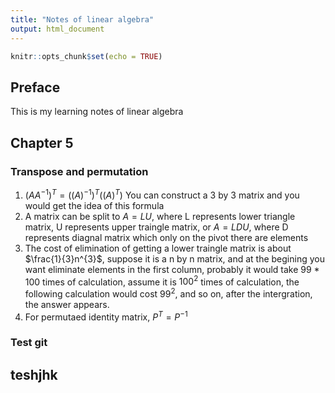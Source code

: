 ---
title: "Notes of linear algebra"
output: html_document
---

```{r setup, include=FALSE}
knitr::opts_chunk$set(echo = TRUE)
```

## Preface

This is my learning notes of linear algebra


## Chapter 5

### Transpose and permutation
1. $(AA^{-1})^{T}=((A)^{-1})^{T}((A)^{T})$ You can construct a 3 by 3 matrix and you would get the idea of this formula
2. A matrix can be split to $A=LU$, where L represents lower triangle matrix, U represents upper traingle matrix, or $A=LDU$, where D represents diagnal matrix which only on the pivot there are elements
3. The cost of elimination of getting a lower traingle matrix is about $\frac{1}{3}n^{3}$, suppose it is a n by n matrix, and at the begining you want eliminate elements in the first column, probably it would take 99 * 100 times of calculation, assume it is $100^{2}$ times of calculation, the following calculation would cost $99^{2}$, and so on, after the intergration, the answer appears.
4. For permutaed identity matrix, $P^{T}=P^{-1}$

### Test git
## teshjhk

